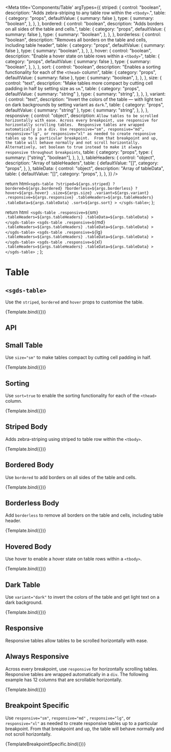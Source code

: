 
<Meta
  title='Components/Table'
  argTypes={{
    striped: {
      control: "boolean",
      description: "Adds zebra-striping to any table row within the `<tbody>`.",
      table: {
        category: "props",
        defaultValue: { summary: false },
        type: {
          summary: "boolean",
        },
      },
    },
    bordered: {
      control: "boolean",
      description: "Adds borders on all sides of the table and cells.",
      table: {
        category: "props",
        defaultValue: { summary: false },
        type: {
          summary: "boolean",
        },
      },
    },
    borderless: {
      control: "boolean",
      description:
        "Removes all borders on the table and cells, including table header",
      table: {
        category: "props",
        defaultValue: { summary: false },
        type: {
          summary: "boolean",
        },
      },
    },
    hover: {
      control: "boolean",
      description: "Enable a hover state on table rows within a `<tbody>`",
      table: {
        category: "props",
        defaultValue: { summary: false },
        type: {
          summary: "boolean",
        },
      },
    },
    sort: {
      control: "boolean",
      description:
        "Enables a sorting functionality for each of the `<thead>` column",
      table: {
        category: "props",
        defaultValue: { summary: false },
        type: {
          summary: "boolean",
        },
      },
    },
    size: {
      control: "text",
      description:
        "Make tables more compact by cutting cell padding in half by setting size as `sm`.",
      table: {
        category: "props",
        defaultValue: { summary: "string" },
        type: {
          summary: "string",
        },
      },
    },
    variant: {
      control: "text",
      description:
        "Invert the colors of the table — with light text on dark backgrounds by setting variant as `dark`.",
      table: {
        category: "props",
        defaultValue: { summary: "string" },
        type: {
          summary: "string",
        },
      },
    },
    responsive: {
      control: "object",
      description: `Allow tables to be scrolled horizontally with ease. Across every breakpoint, use responsive for horizontally scrolling tables. 
        Responsive tables are wrapped automatically in a div. Use responsive="sm", responsive="md", responsive="lg", or responsive="xl" as needed to create responsive tables up to a particular breakpoint. 
        From that breakpoint and up, the table will behave normally and not scroll horizontally. Alternatively, set boolean to true instead to make it always responsive throughout breakpoints`,
      table: {
        category: "props",
        type: {
          summary: ["string", "boolean"],
        },
      },
    },
    tableHeaders: {
      control: "object",
      description: "Array of tableHeaders",
      table: {
        defaultValue: "[]",
        category: "props",
      },
    },
    tableData: {
      control: "object",
      description: "Array of tableData",
      table: {
        defaultValue: "[]",
        category: "props",
      },
    },
  }}
/>

  return html`
    <sgds-table
      ?striped=${args.striped}
      ?bordered=${args.bordered}
      ?borderless=${args.borderless}
      ?hover=${args.hover}
      .size=${args.size}
      .variant=${args.variant}
      .responsive=${args.responsive}
      .tableHeaders=${args.tableHeaders}
      .tableData=${args.tableData}
      .sort=${args.sort}
    >
    </sgds-table>
  `;
};

  return html`
    <sgds-table
      .responsive=${`sm`}
      .tableHeaders=${args.tableHeaders}
      .tableData=${args.tableData}
    >
    </sgds-table>
    <sgds-table
      .responsive=${`md`}
      .tableHeaders=${args.tableHeaders}
      .tableData=${args.tableData}
    >
    </sgds-table>
    <sgds-table
      .responsive=${`lg`}
      .tableHeaders=${args.tableHeaders}
      .tableData=${args.tableData}
    >
    </sgds-table>
    <sgds-table
      .responsive=${`xl`}
      .tableHeaders=${args.tableHeaders}
      .tableData=${args.tableData}
    >
    </sgds-table>
  `;
};

# Table

## `<sgds-table>`

Use the `striped`, `bordered` and `hover` props to customise the table.

<Canvas>
  <Story
    name='Basic'
    args={{
      tableHeaders: ["#", "First Names", "Last Name", "Username"],
      tableData: [
        ["1", "John", "Doe", "@johndoe"],
        ["2", "Jane", "Doe", "@janedoe"],
        ["3", "Bob", "Smith", "@bobsmith"],
      ],
    }}
  >
    {Template.bind({})}
  </Story>
</Canvas>

## API

<ArgsTable story='Basic' />

## Small Table

Use `size="sm"` to make tables compact by cutting cell padding in half.

<Canvas>
  <Story
    name='Small table'
    args={{
      tableHeaders: ["#", "First Names", "Last Name", "Username"],
      tableData: [
        ["1", "John", "Doe", "@johndoe"],
        ["2", "Jane", "Doe", "@janedoe"],
        ["3", "Bob", "Smith", "@bobsmith"],
      ],
      size: "sm",
    }}
  >
    {Template.bind({})}
  </Story>
</Canvas>

## Sorting

Use `sort=true` to enable the sorting functionality for each of the `<thead>` column.

<Canvas>
  <Story
    name='Sorting'
    args={{
      tableHeaders: ["#", "First Names", "Last Name", "Username"],
      tableData: [
        ["1", "John", "Doe", "@johndoe"],
        ["2", "Jane", "Doe", "@janedoe"],
        ["3", "Bob", "Smith", "@bobsmith"],
      ],
      sort: true,
    }}
  >
    {Template.bind({})}
  </Story>
</Canvas>

## Striped Body

Adds zebra-striping using striped to table row within the `<tbody>`.

<Canvas>
  <Story
    name='Striped Body'
    args={{
      tableHeaders: ["#", "First Names", "Last Name", "Username"],
      tableData: [
        ["1", "John", "Doe", "@johndoe"],
        ["2", "Jane", "Doe", "@janedoe"],
        ["3", "Bob", "Smith", "@bobsmith"],
      ],
      striped: true,
    }}
  >
    {Template.bind({})}
  </Story>
</Canvas>

## Bordered Body

Use `bordered` to add borders on all sides of the table and cells.

<Canvas>
  <Story
    name='Bordered Body'
    args={{
      tableHeaders: ["#", "First Names", "Last Name", "Username"],
      tableData: [
        ["1", "John", "Doe", "@johndoe"],
        ["2", "Jane", "Doe", "@janedoe"],
        ["3", "Bob", "Smith", "@bobsmith"],
      ],
      bordered: true,
    }}
  >
    {Template.bind({})}
  </Story>
</Canvas>

## Borderless Body

Add `borderless` to remove all borders on the table and cells, including table header.

<Canvas>
  <Story
    name='Borderless Body'
    args={{
      tableHeaders: ["#", "First Names", "Last Name", "Username"],
      tableData: [
        ["1", "John", "Doe", "@johndoe"],
        ["2", "Jane", "Doe", "@janedoe"],
        ["3", "Bob", "Smith", "@bobsmith"],
      ],
      borderless: true,
    }}
  >
    {Template.bind({})}
  </Story>
</Canvas>

## Hovered Body

Use hover to enable a hover state on table rows within a `<tbody>`.

<Canvas>
  <Story
    name='Hovered Body'
    args={{
      tableHeaders: ["#", "First Names", "Last Name", "Username"],
      tableData: [
        ["1", "John", "Doe", "@johndoe"],
        ["2", "Jane", "Doe", "@janedoe"],
        ["3", "Bob", "Smith", "@bobsmith"],
      ],
      hover: true,
    }}
  >
    {Template.bind({})}
  </Story>
</Canvas>

## Dark Table

Use `variant="dark"` to invert the colors of the table and get light text on a dark background.

<Canvas>
  <Story
    name='Dark mode'
    args={{
      tableHeaders: ["#", "First Names", "Last Name", "Username"],
      tableData: [
        ["1", "John", "Doe", "@johndoe"],
        ["2", "Jane", "Doe", "@janedoe"],
        ["3", "Bob", "Smith", "@bobsmith"],
      ],
      variant: "dark",
    }}
  >
    {Template.bind({})}
  </Story>
</Canvas>

## Responsive

Responsive tables allow tables to be scrolled horizontally with ease.

## Always Responsive

Across every breakpoint, use `responsive` for horizontally scrolling tables. Responsive tables are wrapped automatically in a `div`. The following example has 12 columns that are scrollable horizontally.

<Canvas>
  <Story
    name='Responsive'
    args={{
      tableHeaders: [
        "#",
        "Table heading",
        "Table heading",
        "Table heading",
        "Table heading",
        "Table heading",
        "Table heading",
        "Table heading",
        "Table heading",
        "Table heading",
        "Table heading",
        "Table heading",
      ],
      tableData: [
        [
          "1",
          "Table cell",
          "Table cell",
          "Table cell",
          "Table cell",
          "Table cell",
          "Table cell",
          "Table cell",
          "Table cell",
          "Table cell",
          "Table cell",
          "Table cell",
        ],
        [
          "2",
          "Table cell",
          "Table cell",
          "Table cell",
          "Table cell",
          "Table cell",
          "Table cell",
          "Table cell",
          "Table cell",
          "Table cell",
          "Table cell",
          "Table cell",
        ],
        [
          "3",
          "Table cell",
          "Table cell",
          "Table cell",
          "Table cell",
          "Table cell",
          "Table cell",
          "Table cell",
          "Table cell",
          "Table cell",
          "Table cell",
          "Table cell",
        ],
      ],
      responsive: true,
    }}
  >
    {Template.bind({})}
  </Story>
</Canvas>

## Breakpoint Specific

Use `responsive="sm"`, `responsive="md"` , `responsive="lg"`, or `responsive="xl"` as needed to create responsive tables up to a particular breakpoint. From that breakpoint and up, the table will behave normally and not scroll horizontally.

<Canvas>
  <Story
    name='Breakpoint specific'
    args={{
      tableHeaders: [
        "#",
        "Table heading",
        "Table heading",
        "Table heading",
        "Table heading",
        "Table heading",
        "Table heading",
      ],
      tableData: [
        [
          "1",
          "Table cell",
          "Table cell",
          "Table cell",
          "Table cell",
          "Table cell",
          "Table cell",
        ],
        [
          "2",
          "Table cell",
          "Table cell",
          "Table cell",
          "Table cell",
          "Table cell",
          "Table cell",
        ],
        [
          "3",
          "Table cell",
          "Table cell",
          "Table cell",
          "Table cell",
          "Table cell",
          "Table cell",
        ],
      ],
    }}
  >
    {TemplateBreakpointSpecific.bind({})}
  </Story>
</Canvas>
